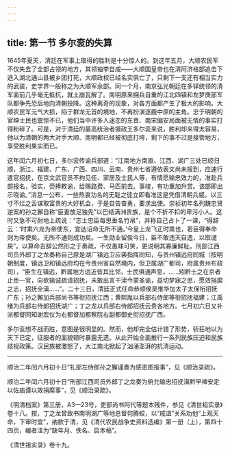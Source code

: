 ```yaml
---
---
---
```

title: 第一节 多尔衮的失算
---




1645年夏天，清廷在军事上取得的胜利是十分惊人的。到这年五月，大顺农民军不仅失去了全部占领的地方，其领袖李自成——大顺国皇帝也在清阿济格部追击下逃入湖北通山县被乡团打死，大顺政权已经名实俱亡了，只剩下一支还有相当实力的武装，史学界一般称之为大顺军余部。同一个月，南京弘光朝廷在多铎统领的清军面前几乎毫无抵抗，就土崩瓦解了。南明原来拥兵自重的江北四镇和左梦庚部军队都争先恐后地向清朝投降。这种离奇的现象，对各方面都产生了极大的影响。大顺农民军元气大损，陷于群龙无首的境地，不再扮演逐鹿中原的主角。忠于明朝的官绅士民也震惊不已，他们当中许多人迷恋的东晋、南宋偏安局面被无情的事实打得粉碎了。可是，对于清廷的最高统治者摄政王多尔衮来说，胜利却来得太容易，他以为清朝的两大对手大顺、南明都已经被彻底打垮，剩下的事不过是接管地方，享受胜利果实而已。

这年闰六月初七日，多尔衮传谕兵部道：“江南地方南直、江西、湖广三处已经归顺，浙江、福建、广东、广西、四川、云南、贵州七省遵依表文尚未报到，应速行遣官招抚，在京文武官员不拘见任、家居及士民人等，有情愿输忠效力的，准赴兵部报名，验实，赍捧敕谕，给赐路费、马匹前去。事竣，有功重加升赏。该部即出示晓谕。”消息一公布，一些热衷功名的无耻之徒立即看准这是凭借清朝兵威，以三寸不烂之舌谋取富贵的大好机会，于是自告奋勇，要求出使。崇祯初年名列魏忠贤逆案的孙之獬自称“臣妻放足独先”以巴结满洲贵族，是个不折不扣的卑污小人。这时又急不可耐地上疏说：“志士忠臣每思垂名竹帛”，并称自己占卜了一课，“得辞云：‘时乘六龙为帝使东，宣达诏命无所不通。’今皇上龙飞正时乘也，若臣得奉命则为帝使矣。无所不通则成功矣。一生勋业留俟今日，臣不敢违天自逸，以取谴戾”。以算命吉辞公然形之于奏疏，不仅愚昧可笑，更说明其寡廉鲜耻。刑部江西司员外郎丁之龙奏称自己原是湖广镇远卫应袭指挥同知，与贵州镇远府同城（按明朝制度，镇远卫和镇远府均在今贵州省自然境内，但卫属湖广都司，府属贵州布政司），“臣生在镇远，黔属地方远近皆其比邻，士民俱通声息，……矧黔士之在京者止臣一官，向欲输诚疏请招抚，未敢出言干渎今蒙圣谕，益切梦寐之思，愿效捐縻之志，招抚全滇……”。二十三日，清廷正式任命恭顺侯吴惟华加太子太保衔招抚广东；孙之獬加兵部尚书等衔招抚江西；黄熙胤以兵部右侍郎等衔招抚福建；江禹绪为兵部右侍郎招抚湖广；丁之龙以兵部右侍郎招抚云贵各地方。七月初六日又补派都督同知谢宏仪为右都督加都察院右副都御史衔招抚广西。

多尔衮想不战而胜，意图是很明显的。然而，他却完全估计错了形势，骄狂地以为天下已定，征服者的面貌顿时暴露无遗。从此开始全面推行一系列民族压迫和民族歧视政策。汉民族被激怒了，大江南北掀起了汹涌澎湃的抗清运动。



* * *



顺治二年闰六月初十日“礼部左侍郎孙之獬谨奏为感恩图报事”，见《顺治录疏》。 ​​​​​​​​​



顺治二年闰六月初十日“刑部江西司员外郎丁之龙奏为俯允输忠招抚滇黔早裨安定以佐庙谟以效捐縻事”，见《顺治录疏》。 ​​​​​​​​​



《明清档案》第三册，A3—23号，吏部尚书阿代等题本残件，参见《清世祖实录》卷十八。按，丁之龙曾致书南明湖广等地总督何腾蛟，以“戚谊”关系劝他“上观天命，下审时宜”，纳款于清，见《清代农民战争史资料选编》第一册（上），第四十四页，编者注为“缺年月、佚名、启本稿”。 ​​​​​​​​​



《清世祖实录》卷十九。 ​​​​​​​​​
